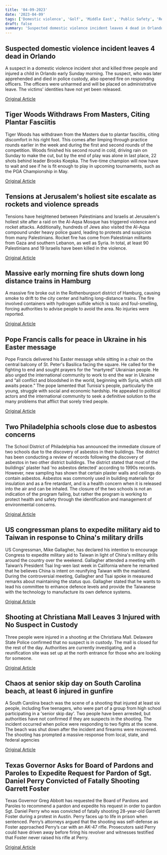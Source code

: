 ```yaml
---
title: '04-09-2023'
date: '2023-04-09'
tags: ['Domestic violence', 'Golf', 'Middle East', 'Public Safety', 'Religion', 'asbestos', 'Taiwan-China relations', 'Crime', 'crime', 'Legal']
draft: false
summary: 'Suspected domestic violence incident leaves 4 dead in Orlando...'
---
```


## Suspected domestic violence incident leaves 4 dead in Orlando
A suspect in a domestic violence incident shot and killed three people and injured a child in Orlando early Sunday morning. The suspect, who was later apprehended and died in police custody, also opened fire on responding officers. The officers were unharmed and will be placed on administrative leave. The victims' identities have not yet been released.

[Original Article](https://abcnews.go.com/US/3-people-suspect-killed-after-domestic-violence-incident/story?id=98457684)

## Tiger Woods Withdraws From Masters, Citing Plantar Fasciitis
Tiger Woods has withdrawn from the Masters due to plantar fasciitis, citing discomfort in his right foot. This comes after limping through practice rounds earlier in the week and during the first and second rounds of the competition. Woods finished his second round in cold, driving rain on Sunday to make the cut, but by the end of play was alone in last place, 22 shots behind leader Brooks Koepka. The five-time champion will now have to wait and see if he is fit enough to play in upcoming tournaments, such as the PGA Championship in May.

[Original Article](https://abcnews.go.com/Sports/wireStory/woods-withdraws-completing-3rd-round-masters-98458007)

## Tensions at Jerusalem's holiest site escalate as rockets and violence spreads
Tensions have heightened between Palestinians and Israelis at Jerusalem's holiest site after a raid on the Al-Aqsa Mosque has triggered violence and rocket attacks. Additionally, hundreds of Jews also visited the Al-Aqsa compound under heavy police guard, leading to protests and suspicion from many Palestinians. Rocket fire has come from Palestinian militants from Gaza and southern Lebanon, as well as Syria. In total, at least 90 Palestinians and 19 Israelis have been killed in the violence.

[Original Article](https://abcnews.go.com/International/wireStory/tensions-build-jerusalem-shrine-after-syria-rockets-98457353)

## Massive early morning fire shuts down long distance trains in Hamburg
A massive fire broke out in the Rothenburgsort district of Hamburg, causing smoke to drift to the city center and halting long-distance trains. The fire involved containers with hydrogen sulfide which is toxic and foul-smelling, forcing authorities to advise people to avoid the area. No injuries were reported.

[Original Article](https://abcnews.go.com/International/wireStory/germany-hamburg-fire-smoke-halts-trains-generates-warning-98457776)

## Pope Francis calls for peace in Ukraine in his Easter message
Pope Francis delivered his Easter message while sitting in a chair on the central balcony of St. Peter's Basilica facing the square. He called for the fighting to end and sought prayers for the “martyred” Ukrainian people. He also urged the international community to work to end the war in Ukraine and “all conflict and bloodshed in the world, beginning with Syria, which still awaits peace.” The pope lamented that Tunisia's people, particularly the young, struggle with social and economic hardship. He appealed to political actors and the international community to seek a definitive solution to the many problems that afflict that sorely tried people.

[Original Article](https://abcnews.go.com/International/wireStory/pope-big-crowd-mark-easter-flower-adorned-vatican-98457581)

## Two Philadelphia schools close due to asbestos concerns
The School District of Philadelphia has announced the immediate closure of two schools due to the discovery of asbestos in their buildings. The district has been conducting a review of records following the discovery of asbestos in two other district buildings. The district stated that most of the buildings' plaster had 'no asbestos detected' according to 1990s records. However, new sampling has shown that certain plaster walls and ceilings do contain asbestos. Asbestos was commonly used in building materials for insulation and as a fire retardant, and is a health concern when it is released into the air and can be inhaled. The closure of the two schools is not an indication of the program failing, but rather the program is working to protect health and safety through the identification and management of environmental concerns. 

[Original Article](https://abcnews.go.com/US/2-philadelphia-schools-temporarily-closing-after-asbestos-detected/story?id=98449990)

## US congressman plans to expedite military aid to Taiwan in response to China's military drills
US Congressman, Mike Gallagher, has declared his intention to encourage Congress to expedite military aid to Taiwan in light of China's military drills around the country over the weekend. Gallagher attended a meeting with Taiwan’s President Tsai Ing-wen last week in California where he remarked that he believes China is intent on reunifying Taiwan with the mainland. During the controversial meeting, Gallagher and Tsai spoke in measured remarks about maintaining the status quo. Gallagher stated that he wants to lead his committee to enhance defence levels and provide the Taiwanese with the technology to manufacture its own defence systems.

[Original Article](https://abcnews.go.com/Politics/wireStory/taiwan-threat-china-house-gop-chairman-98452555)

## Shooting at Christiana Mall Leaves 3 Injured with No Suspect in Custody
Three people were injured in a shooting at the Christiana Mall. Delaware State Police confirmed that no suspect is in custody. The mall is closed for the rest of the day. Authorities are currently investigating, and a reunification site was set up at the north entrance for those who are looking for someone.

[Original Article](https://abcnews.go.com/Business/wireStory/shooting-evacuates-delaware-mall-police-investigate-98454989)

## Chaos at senior skip day on South Carolina beach, at least 6 injured in gunfire
A South Carolina beach was the scene of a shooting that injured at least six people, including five teenagers, who were part of a group from high school participating in a 'senior skip day'. Two people have been arrested, but authorities have not confirmed if they are suspects in the shooting. The incident occurred when police were responding to two fights at the scene. The beach was shut down after the incident and firearms were recovered. The shooting has prompted a massive response from local, state, and federal agencies

[Original Article](https://abcnews.go.com/US/senior-skip-day-shooting-injures-6-south-carolina/story?id=98446241)

## Texas Governor Asks for Board of Pardons and Paroles to Expedite Request for Pardon of Sgt. Daniel Perry Convicted of Fatally Shooting Garrett Foster
Texas Governor Greg Abbott has requested the Board of Pardons and Paroles to recommend a pardon and expedite his request in order to pardon Sgt. Daniel Perry who was convicted of fatally shooting 28-year-old Garrett Foster during a protest in Austin. Perry faces up to life in prison when sentenced. Perry’s attorneys argued that the shooting was self-defense as Foster approached Perry’s car with an AK-47 rifle. Prosecutors said Perry could have driven away before firing his revolver and witnesses testified that Foster never raised his rifle at Perry.

[Original Article](https://abcnews.go.com/US/wireStory/texas-gov-seeks-pardon-army-sergeant-convicted-murder-98453169)
